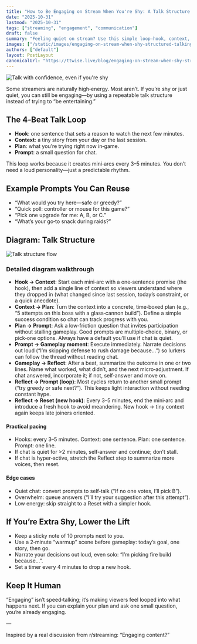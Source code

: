 ```yaml
---
title: "How to Be Engaging on Stream When You're Shy: A Talk Structure That Works (2025)"
date: "2025-10-31"
lastmod: "2025-10-31"
tags: ["streaming", "engagement", "communication"]
draft: false
summary: "Feeling quiet on stream? Use this simple loop—hook, context, plan, prompt—to keep chat involved without forcing fake hype."
images: ["/static/images/engaging-on-stream-when-shy-structured-talking-2025/banner.png"]
authors: ["default"]
layout: PostLayout
canonicalUrl: "https://ttwise.live/blog/engaging-on-stream-when-shy-structured-talking-2025"
---
```


![Talk with confidence, even if you're shy](/static/images/engaging-on-stream-when-shy-structured-talking-2025/banner.png)

Some streamers are naturally high‑energy. Most aren’t. If you’re shy or just quiet, you can still be engaging—by using a repeatable talk structure instead of trying to “be entertaining.”

## The 4‑Beat Talk Loop

- **Hook**: one sentence that sets a reason to watch the next few minutes.
- **Context**: a tiny story from your day or the last session.
- **Plan**: what you’re trying right now in‑game.
- **Prompt**: a small question for chat.

This loop works because it creates mini‑arcs every 3–5 minutes. You don’t need a loud personality—just a predictable rhythm.

## Example Prompts You Can Reuse

- “What would you try here—safe or greedy?”
- “Quick poll: controller or mouse for this game?”
- “Pick one upgrade for me: A, B, or C.”
- “What’s your go‑to snack during raids?”

## Diagram: Talk Structure

![Talk structure flow](/static/images/engaging-on-stream-when-shy-structured-talking-2025/talk-structure.png)

### Detailed diagram walkthrough

- **Hook → Context**: Start each mini‑arc with a one‑sentence promise (the hook), then add a single line of context so viewers understand where they dropped in (what changed since last session, today’s constraint, or a quick anecdote).
- **Context → Plan**: Turn the context into a concrete, time‑boxed plan (e.g., “5 attempts on this boss with a glass‑cannon build”). Define a simple success condition so chat can track progress with you.
- **Plan → Prompt**: Ask a low‑friction question that invites participation without stalling gameplay. Good prompts are multiple‑choice, binary, or pick‑one options. Always have a default you’ll use if chat is quiet.
- **Prompt → Gameplay moment**: Execute immediately. Narrate decisions out loud (“I’m skipping defense to rush damage because…”) so lurkers can follow the thread without reading chat.
- **Gameplay → Reflect**: After a beat, summarize the outcome in one or two lines. Name what worked, what didn’t, and the next micro‑adjustment. If chat answered, incorporate it; if not, self‑answer and move on.
- **Reflect → Prompt (loop)**: Most cycles return to another small prompt (“try greedy or safe next?”). This keeps light interaction without needing constant hype.
- **Reflect → Reset (new hook)**: Every 3–5 minutes, end the mini‑arc and introduce a fresh hook to avoid meandering. New hook → tiny context again keeps late joiners oriented.

#### Practical pacing

- Hooks: every 3–5 minutes. Context: one sentence. Plan: one sentence. Prompt: one line.
- If chat is quiet for >2 minutes, self‑answer and continue; don’t stall.
- If chat is hyper‑active, stretch the Reflect step to summarize more voices, then reset.
#### Edge cases

- Quiet chat: convert prompts to self‑talk (“If no one votes, I’ll pick B”).
- Overwhelm: queue answers (“I’ll try your suggestion after this attempt”).
- Low energy: skip straight to a Reset with a simpler hook.
## If You’re Extra Shy, Lower the Lift

- Keep a sticky note of 10 prompts next to you.
- Use a 2‑minute “warmup” scene before gameplay: today’s goal, one story, then go.
- Narrate your decisions out loud, even solo: “I’m picking fire build because…”.
- Set a timer every 4 minutes to drop a new hook.

## Keep It Human

“Engaging” isn’t speed‑talking; it’s making viewers feel looped into what happens next. If you can explain your plan and ask one small question, you’re already engaging.

—

Inspired by a real discussion from r/streaming: “Engaging content?”


